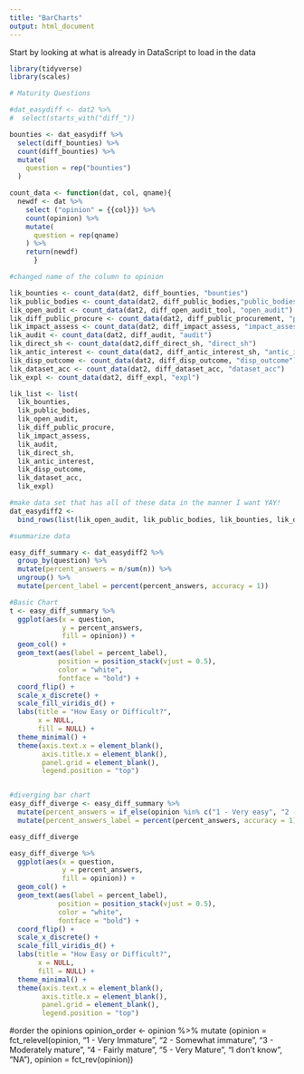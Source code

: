 ```yaml
---
title: "BarCharts"
output: html_document
---
```

Start by looking at what is already in DataScript to load in the data 
```r
library(tidyverse)
library(scales)

# Maturity Questions

#dat_easydiff <- dat2 %>% 
#  select(starts_with("diff_")) 

bounties <- dat_easydiff %>% 
  select(diff_bounties) %>% 
  count(diff_bounties) %>% 
  mutate(
    question = rep("bounties")
  )

count_data <- function(dat, col, qname){ 
  newdf <- dat %>% 
    select ("opinion" = {{col}}) %>% 
    count(opinion) %>% 
    mutate(
      question = rep(qname)
    ) %>% 
    return(newdf)
      } 

#changed name of the column to opinion

lik_bounties <- count_data(dat2, diff_bounties, "bounties")
lik_public_bodies <- count_data(dat2, diff_public_bodies,"public_bodies")
lik_open_audit <- count_data(dat2, diff_open_audit_tool, "open_audit") 
lik_diff_public_procure <- count_data(dat2, diff_public_procurement, "pub_procure")
lik_impact_assess <- count_data(dat2, diff_impact_assess, "impact_assess")
lik_audit <- count_data(dat2, diff_audit, "audit")
lik_direct_sh <- count_data(dat2,diff_direct_sh, "direct_sh")
lik_antic_interest <- count_data(dat2, diff_antic_interest_sh, "antic_interest")
lik_disp_outcome <- count_data(dat2, diff_disp_outcome, "disp_outcome")
lik_dataset_acc <- count_data(dat2, diff_dataset_acc, "dataset_acc")
lik_expl <- count_data(dat2, diff_expl, "expl")

lik_list <- list(
  lik_bounties, 
  lik_public_bodies, 
  lik_open_audit, 
  lik_diff_public_procure, 
  lik_impact_assess, 
  lik_audit, 
  lik_direct_sh, 
  lik_antic_interest, 
  lik_disp_outcome, 
  lik_dataset_acc, 
  lik_expl)

#make data set that has all of these data in the manner I want YAY! 
dat_easydiff2 <-  
  bind_rows(list(lik_open_audit, lik_public_bodies, lik_bounties, lik_diff_public_procure, lik_impact_assess, lik_audit, lik_direct_sh, lik_antic_interest, lik_disp_outcome, lik_dataset_acc, lik_expl))

#summarize data 

easy_diff_summary <- dat_easydiff2 %>% 
  group_by(question) %>% 
  mutate(percent_answers = n/sum(n)) %>% 
  ungroup() %>% 
  mutate(percent_label = percent(percent_answers, accuracy = 1))
```  


```r

#Basic Chart 
t <- easy_diff_summary %>%
  ggplot(aes(x = question, 
             y = percent_answers,
             fill = opinion)) +
  geom_col() +
  geom_text(aes(label = percent_label),
            position = position_stack(vjust = 0.5),
            color = "white",
            fontface = "bold") +
  coord_flip() +
  scale_x_discrete() +
  scale_fill_viridis_d() +
  labs(title = "How Easy or Difficult?",
       x = NULL,
       fill = NULL) +
  theme_minimal() +
  theme(axis.text.x = element_blank(),
        axis.title.x = element_blank(),
        panel.grid = element_blank(),
        legend.position = "top")


#diverging bar chart 
easy_diff_diverge <- easy_diff_summary %>%
  mutate(percent_answers = if_else(opinion %in% c("1 - Very easy", "2 - Somewhat easy", "3 - Neither easy nor difficult"), percent_answers, -percent_answers)) %>% 
  mutate(percent_answers_label = percent(percent_answers, accuracy = 1))

easy_diff_diverge

easy_diff_diverge %>%
  ggplot(aes(x = question, 
             y = percent_answers,
             fill = opinion)) +
  geom_col() +
  geom_text(aes(label = percent_label),
            position = position_stack(vjust = 0.5),
            color = "white",
            fontface = "bold") +
  coord_flip() +
  scale_x_discrete() +
  scale_fill_viridis_d() +
  labs(title = "How Easy or Difficult?",
       x = NULL,
       fill = NULL) +
  theme_minimal() +
  theme(axis.text.x = element_blank(),
        axis.title.x = element_blank(),
        panel.grid = element_blank(),
        legend.position = "top")
```






#order the opinions 
opinion_order <- opinion %>% 
  mutate (opinion = fct_relevel(opinion, 
          "1 - Very Immature", "2 - Somewhat immature", "3 - Moderately mature", "4 - Fairly mature", "5 - Very Mature", "I don't know", "NA"),
          opinion = fct_rev(opinion))




